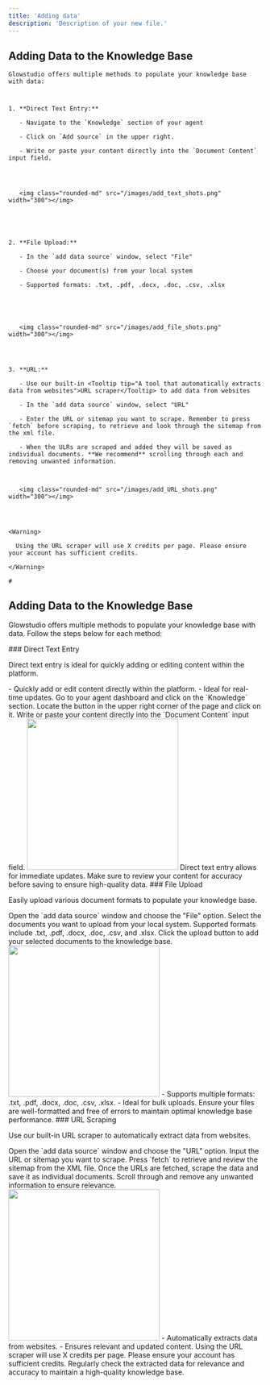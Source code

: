 ```yaml
---
title: 'Adding data'
description: 'Description of your new file.'
---
```


## Adding Data to the Knowledge Base

    Glowstudio offers multiple methods to populate your knowledge base with data: 

 
 

# 

 
 

    1. **Direct Text Entry:** 

       - Navigate to the `Knowledge` section of your agent 

       - Click on `Add source` in the upper right. 

       - Write or paste your content directly into the `Document Content` input field. 

 
 

       <img class="rounded-md" src="/images/add_text_shots.png" width="300"></img> 

 
 
 

    2. **File Upload:** 

       - In the `add data source` window, select "File" 

       - Choose your document(s) from your local system 

       - Supported formats: .txt, .pdf, .docx, .doc, .csv, .xlsx 

 
 
 

       <img class="rounded-md" src="/images/add_file_shots.png" width="300"></img> 

 
 

    3. **URL:** 

       - Use our built-in <Tooltip tip="A tool that automatically extracts data from websites">URL scraper</Tooltip> to add data from websites 

       - In the `add data source` window, select "URL" 

       - Enter the URL or sitemap you want to scrape. Remember to press `fetch` before scraping, to retrieve and look through the sitemap from the xml file. 

       - When the ULRs are scraped and added they will be saved as individual documents. **We recommend** scrolling through each and removing unwanted information. 

        

       <img class="rounded-md" src="/images/add_URL_shots.png" width="300"></img> 

 
 

    <Warning> 

      Using the URL scraper will use X credits per page. Please ensure your account has sufficient credits. 

    </Warning> 

    # 
## Adding Data to the Knowledge Base

Glowstudio offers multiple methods to populate your knowledge base with data. Follow the steps below for each method:

<Accordion title="">
### Direct Text Entry

Direct text entry is ideal for quickly adding or editing content within the platform.

<CardGroup cols={2}>
  <Card title="" icon="check">
    - Quickly add or edit content directly within the platform.
  </Card>
  <Card title="" icon="check">
    - Ideal for real-time updates.
  </Card>
</CardGroup>


<Steps>
  <Step title="Navigate to the Knowledge Section">
    Go to your agent dashboard and click on the `Knowledge` section.
  </Step>
  <Step title="Click on Add Source">
    Locate the button in the upper right corner of the page and click on it.
  </Step>
  <Step title="Enter Your Content">
    Write or paste your content directly into the `Document Content` input field.
  </Step>
</Steps>

<img class="rounded-md" src="/images/add_text_shots.png" width="300" />



<Tip>
  Direct text entry allows for immediate updates. Make sure to review your content for accuracy before saving to ensure high-quality data.
</Tip>
</Accordion>

<Accordion>
### File Upload

Easily upload various document formats to populate your knowledge base.

<Steps>
  <Step title="Select 'File' in the Add Data Source Window">
    Open the `add data source` window and choose the "File" option.
  </Step>
  <Step title="Choose Your Document(s)">
    Select the documents you want to upload from your local system. Supported formats include .txt, .pdf, .docx, .doc, .csv, and .xlsx.
  </Step>
  <Step title="Upload Your Documents">
    Click the upload button to add your selected documents to the knowledge base.
  </Step>
</Steps>

<img class="rounded-md" src="/images/add_file_shots.png" width="300" />

<Card title="Benefits of File Upload" icon="file-upload">
  - Supports multiple formats: .txt, .pdf, .docx, .doc, .csv, .xlsx.
  - Ideal for bulk uploads.
</Card>

<Info>
  Ensure your files are well-formatted and free of errors to maintain optimal knowledge base performance.
</Info>
</Accordion>

<Accordion>
### URL Scraping

Use our built-in URL scraper to automatically extract data from websites.

<Steps>
  <Step title="Select 'URL' in the Add Data Source Window">
    Open the `add data source` window and choose the "URL" option.
  </Step>
  <Step title="Enter the URL or Sitemap">
    Input the URL or sitemap you want to scrape. Press `fetch` to retrieve and review the sitemap from the XML file.
  </Step>
  <Step title="Scrape the Data">
    Once the URLs are fetched, scrape the data and save it as individual documents. Scroll through and remove any unwanted information to ensure relevance.
  </Step>
</Steps>

<img class="rounded-md" src="/images/add_URL_shots.png" width="300" />

<Card title="Benefits of URL Scraping" icon="globe">
  - Automatically extracts data from websites.
  - Ensures relevant and updated content.
</Card>

<Warning>
  Using the URL scraper will use X credits per page. Please ensure your account has sufficient credits.
</Warning>

<Tip>
  Regularly check the extracted data for relevance and accuracy to maintain a high-quality knowledge base.
</Tip>

</Accordion>

